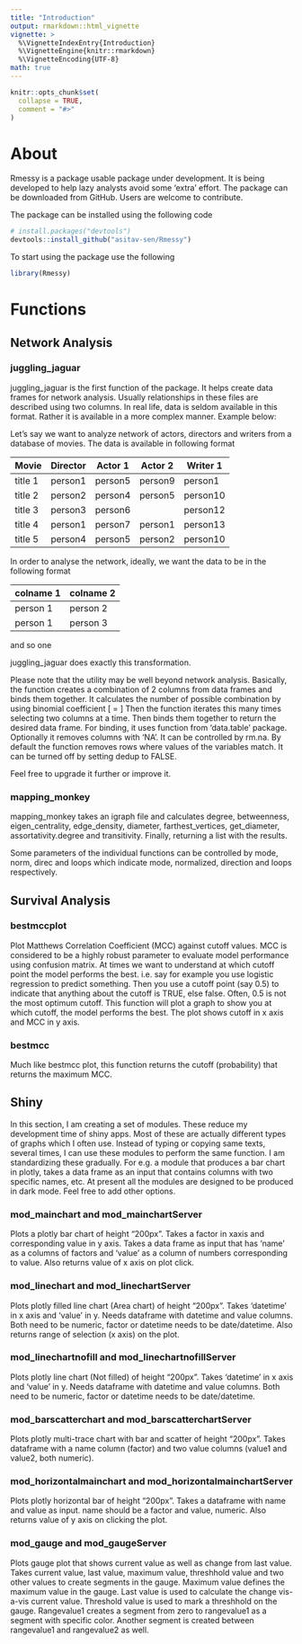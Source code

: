 ```yaml
---
title: "Introduction"
output: rmarkdown::html_vignette
vignette: >
  %\VignetteIndexEntry{Introduction}
  %\VignetteEngine{knitr::rmarkdown}
  %\VignetteEncoding{UTF-8}
math: true
---
```


```r
knitr::opts_chunk$set(
  collapse = TRUE,
  comment = "#>"
)
```

# About
Rmessy is a package usable package under development. It is being developed to help lazy analysts avoid some 'extra' effort. The package can be downloaded from GitHub. Users are welcome to contribute.

The package can be installed using the following code

``` r
# install.packages("devtools")
devtools::install_github("asitav-sen/Rmessy")
```

To start using the package use the following
```r
library(Rmessy)
```


# Functions

## Network Analysis

### juggling_jaguar

juggling_jaguar is the first function of the package. It helps create data frames for network analysis. Usually relationships in these files are described using two columns. In real life, data is seldom available in this format. Rather it is available in a more complex manner. Example below:

Let's say we want to analyze network of actors, directors and writers from a database of movies. The data is available in following format

| Movie    |   Director   | Actor 1   | Actor 2   | Writer 1   |
| -----    | ----         | -----     | ----      | ----       |
| title 1  |  person1     | person5   | person9   | person1    |
| title 2  |  person2     | person4   | person5   | person10   |
| title 3  |  person3     | person6   |           | person12   |
| title 4  |  person1     | person7   | person1   | person13   |
| title 5  |  person4     | person5   | person2   | person10   |

In order to analyse the network, ideally, we want the data to be in the following format

| colname 1   | colname 2   |
| ----        | ----        |
| person 1    | person 2    |
| person 1    | person 3    |
 and so one

juggling_jaguar does exactly this transformation.

Please note that the utility may be well beyond network analysis. Basically, the function creates a combination of 2 columns from data frames and binds them together. 
It calculates the number of possible combination by using binomial coefficient 
\[
    \binom{n}{k} = \frac{n!}{k!(n-k)!}
\]
Then the function iterates this many times selecting two columns at a time. Then binds them together to return the desired data frame. For binding, it uses function from 'data.table' package.
Optionally it removes columns with 'NA'. It can be controlled by rm.na. By default the function removes rows where values of the variables match. It can be turned off by setting dedup to FALSE.

Feel free to upgrade it further or improve it.


### mapping_monkey


mapping_monkey takes an igraph file and calculates degree, betweenness, eigen_centrality, edge_density, diameter, farthest_vertices, get_diameter, assortativity.degree and transitivity. Finally, returning a list with the results.

Some parameters of the individual functions can be controlled by mode, norm, direc and loops which indicate mode, normalized, direction and loops respectively.

## Survival Analysis

### bestmccplot

Plot Matthews Correlation Coefficient (MCC) against cutoff values. MCC is considered to be a highly robust parameter to evaluate model performance using confusion matrix. At times we want to understand at which cutoff point the model performs the best. i.e. say for example you use logistic regression to predict something. Then you use a cutoff point (say 0.5) to indicate that anything about the cutoff is TRUE, else false. Often, 0.5 is not the most optimum cutoff. This function will plot a graph to show you at which cutoff, the model performs the best. The plot shows cutoff in x axis and MCC in y axis.

### bestmcc

Much like bestmcc plot, this function returns the cutoff (probability) that returns the maximum MCC.


## Shiny

In this section, I am creating a set of modules. These reduce my development time of shiny apps. Most of these are actually different types of graphs which I often use. Instead of typing or copying same texts, several times, I can use these modules to perform the same function. I am standardizing these gradually. For e.g. a module that produces a bar chart in plotly, takes a data frame as an input that contains columns with two specific names, etc. At present all the modules are designed to be produced in dark mode. Feel free to add other options.


### mod_mainchart and mod_mainchartServer

Plots a plotly bar chart of height "200px". Takes a factor in xaxis and corresponding value in y axis.
Takes a data frame as input that has 'name' as a columns of factors and 'value' as a column of numbers corresponding to value.
Also returns value of x axis on plot click.

### mod_linechart and mod_linechartServer

Plots plotly filled line chart (Area chart) of height "200px". Takes 'datetime' in x axis and 'value' in y. Needs dataframe with datetime and value columns. Both need to be numeric, factor or datetime needs to be date/datetime.
Also returns range of selection (x axis) on the plot.

### mod_linechartnofill and mod_linechartnofillServer

Plots plotly line chart (Not filled) of height "200px". Takes 'datetime' in x axis and 'value' in y. Needs dataframe with datetime and value columns. Both need to be numeric, factor or datetime needs to be date/datetime.


### mod_barscatterchart and mod_barscatterchartServer

Plots plotly multi-trace chart with bar and scatter of height "200px". Takes dataframe with a name column (factor) and two value columns (value1 and value2, both numeric).

### mod_horizontalmainchart and mod_horizontalmainchartServer

Plots plotly horizontal bar of height "200px". Takes a dataframe with name and value as input. name should be a factor and value, numeric. Also returns value of y axis on clicking the plot.

### mod_gauge and mod_gaugeServer

Plots gauge plot that shows current value as well as change from last value. Takes current value, last value, maximum value, threshhold value and two other values to create segments in the gauge. Maximum value defines the maximum value in the gauge. Last value is used to calculate the change vis-a-vis current value. Threshold value is used to mark a threshhold on the gauge. Rangevalue1 creates a segment from zero to rangevalue1 as a segment with specific color. Another segment is created between rangevalue1 and rangevalue2 as well.

